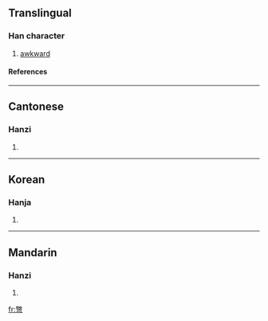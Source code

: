 {{see|别}}

==Translingual==
===Han character===
{{Han char|rn=57|rad=弓|as=12|sn=15|four=9772<sub>7</sub>|canj=火大弓 (FKN)}}
# [[awkward]]
====References====
{{Han ref|kx=0360.390|dkj=09859|hdz=21002.070|uh=5F46|ud=24390|bh=B9FB|bd=47611}}
----
==Cantonese==
===Hanzi===
{{yue-hanzi|jyut=|y=bit3}}
# {{defn|Cantonese}}
----
==Korean==
===Hanja===
{{ko-hanja|hangeul=별|eumhun=|rv=byeol|mr=pyŏl|y=pyel}}
# {{defn|Korean}}
----
==Mandarin==
===Hanzi===
{{cmn-hanzi|sim=别|pin=[[biè]] (bie4)|wg=pieh<sup>4</sup>}}
# {{defn|Mandarin}}

[[fr:彆]]